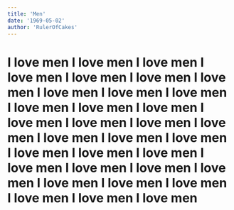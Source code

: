 ```yaml
---  
title: 'Men'
date: '1969-05-02'
author: 'RulerOfCakes'
---  
```


# I love men I love men I love men I love men I love men I love men I love men I love men I love men I love men I love men I love men I love men I love men I love men I love men I love men I love men I love men I love men I love men I love men I love men I love men I love men I love men I love men I love men I love men I love men I love men I love men I love men 


